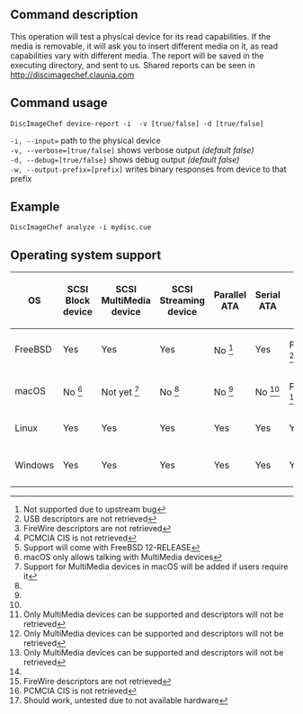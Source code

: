 ==Command description==
This operation will test a physical device for its read capabilities. If the media is removable, it will ask you to insert different media on it, as read capabilities vary with different media. The report will be saved in the executing directory, and sent to us. Shared reports can be seen in http://discimagechef.claunia.com

==Command usage==
<code>DiscImageChef device-report -i <device> -v [true/false] -d [true/false]</code>

<code>-i, --input=<dump></code> path to the physical device<br />
<code>-v, --verbose=[true/false]</code> shows verbose output ''(default false)''<br />
<code>-d, --debug=[true/false]</code> shows debug output ''(default false)''<br />
<code>-w, --output-prefix=[prefix]</code> writes binary responses from device to that prefix  

==Example==
<code>DiscImageChef analyze -i mydisc.cue</code>

==Operating system support==
{|
! OS
! SCSI Block device
! SCSI MultiMedia device
! SCSI Streaming device
! Parallel ATA
! Serial ATA
! USB
! FireWire
! PCMCIA
! SecureDigital / MultiMediaCard
|-
| FreeBSD
| Yes
| Yes
| Yes
| No <ref name="FreeBSD bug">Not supported due to upstream bug</ref>
| Yes
| Partial <ref name="usb">USB descriptors are not retrieved</ref>
| Partial <ref name="firewire">FireWire descriptors are not retrieved</ref>
| Partial <ref name="pcmcia">PCMCIA CIS is not retrieved</ref>
| Not yet <ref name="FreeBSD sd">Support will come with FreeBSD 12-RELEASE</ref>
|-
| macOS
| No <ref name="macOS permissions">macOS only allows talking with MultiMedia devices</ref>
| Not yet <ref name="macOS users">Support for MultiMedia devices in macOS will be added if users require it</ref>
| No <ref name="macOS permissions"/>
| No <ref name="macOS permissions"/>
| No <ref name="macOS permissions"/>
| Partial <ref name="macOS">Only MultiMedia devices can be supported and descriptors will not be retrieved</ref>
| Partial <ref name="macOS">Only MultiMedia devices can be supported and descriptors will not be retrieved</ref>
| Partial <ref name="macOS">Only MultiMedia devices can be supported and descriptors will not be retrieved</ref>
| No <ref name="macOS permissions"/>
|-
| Linux
| Yes
| Yes
| Yes
| Yes
| Yes
| Yes
| Yes
| Yes
| Yes
|-
| Windows
| Yes
| Yes
| Yes
| Yes
| Yes
| Yes
| Partial <ref name="firewire">FireWire descriptors are not retrieved</ref>
| Partial <ref name="pcmcia">PCMCIA CIS is not retrieved</ref>
| Untested <ref name="Windows sd">Should work, untested due to not available hardware</ref>
|}

<references/>